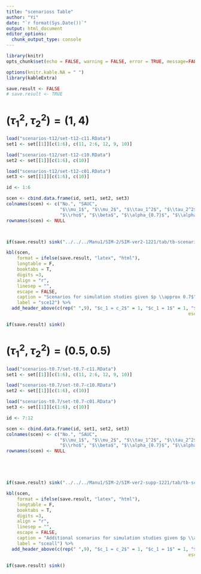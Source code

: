 ```yaml
---
title: "scenarioss Table"
author: "Yi"
date: "`r format(Sys.Date())`"
output: html_document
editor_options:
  chunk_output_type: console
---
```


```r
library(knitr)
opts_chunk$set(echo = FALSE, warning = FALSE, error = TRUE, message=FALSE, comment="")

options(knitr.kable.NA = " ")
library(kableExtra)

save.result <- FALSE
# save.result <- TRUE
```

# $(\tau_1^2, \tau_2^2) = (1, 4)$

```r
load("scenarios-t12/set-t12-c11.RData")
set1 <- set[[1]][c(1:6), c(11, 2:6, 12, 9, 10)]

load("scenarios-t12/set-t12-c10.RData")
set2 <- set[[1]][c(1:6), c(10)]

load("scenarios-t12/set-t12-c01.RData")
set3 <- set[[1]][c(1:6), c(10)]

id <- 1:6

scen <- cbind.data.frame(id, set1, set2, set3)
colnames(scen) <- c("No.", "SAUC", 
                    "$\\mu_1$", "$\\mu_2$", "$\\tau_1^2$", "$\\tau_2^2$", "$\\tau_{12}$", 
                    "$\\rho$", "$\\beta$", "$\\alpha_{0.7}$", "$\\alpha_{0.7}$", "$\\alpha_{0.7}$")
rownames(scen) <- NULL



if(save.result) sink("../../../Manu1/SIM-2/SIM-ver2-1221/tab/tb-scenarios-t12.tex")

kbl(scen, 
    format = ifelse(save.result, "latex", "html"),
    longtable = F, 
    booktabs = T, 
    digits =3,
    align = "r",
    linesep = "",
    escape = FALSE,
    caption = "Scenarios for simulation studies given $p \\approx 0.7$",
    label = "sce12") %>% 
  add_header_above(c(rep(" ",9), "$c_1 = c_2$" = 1, "$c_1 = 1$" = 1, "$c_1 = 0$" = 1),
  																	escape = FALSE)

if(save.result) sink()

```


# $(\tau_1^2, \tau_2^2) = (0.5, 0.5)$


```r
load("scenarios-t0.7/set-t0.7-c11.RData")
set1 <- set[[1]][c(1:6), c(11, 2:6, 12, 9, 10)]

load("scenarios-t0.7/set-t0.7-c10.RData")
set2 <- set[[1]][c(1:6), c(10)]

load("scenarios-t0.7/set-t0.7-c01.RData")
set3 <- set[[1]][c(1:6), c(10)]

id <- 7:12

scen <- cbind.data.frame(id, set1, set2, set3)
colnames(scen) <- c("No.", "SAUC", 
                    "$\\mu_1$", "$\\mu_2$", "$\\tau_1^2$", "$\\tau_2^2$", "$\\tau_{12}$", 
                    "$\\rho$", "$\\beta$", "$\\alpha_{0.7}$", "$\\alpha_{0.7}$", "$\\alpha_{0.7}$")
rownames(scen) <- NULL





if(save.result) sink("../../../Manu1/SIM-2/SIM-ver2-supp-1221/tab/tb-scenarios-t0.5.tex")

kbl(scen, 
    format = ifelse(save.result, "latex", "html"),
    longtable = F, 
    booktabs = T, 
    digits =3,
    align = "r",
    linesep = "",
    escape = FALSE,
    caption = "Additional scenarios for simulation studies given $p \\approx 0.7$",
    label = "sceall") %>% 
  add_header_above(c(rep(" ",9), "$c_1 = c_2$" = 1, "$c_1 = 1$" = 1, "$c_1 = 0$" = 1),
  																	escape = FALSE)

if(save.result) sink()

```
